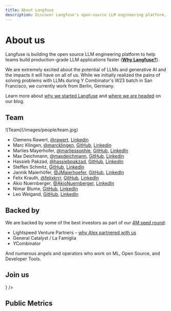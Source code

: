 ```yaml
---
title: About Langfuse
description: Discover Langfuse's open-source LLM engineering platform, empowering developers to build production-grade LLM apps faster. Learn our story and meet the team.
---
```


# About us

Langfuse is building the open source LLM engineering platform to help teams build production-grade LLM applications faster (**[Why Langfuse?](/why)**).

We are extremely excited about the potential of LLMs and generative AI and the impacts it will have on all of us. While we initially realized the pains of solving problems with LLMs during Y Combinator's W23 batch in San Francisco, we currently work from Berlin, Germany.

Learn more about [why we started Langfuse](/blog/announcing-our-seed-round) and [where we are headed](/blog/2024-04-introducing-langfuse-2.0) on our blog.

## Team

<Frame>![Team](/images/people/team.jpg)</Frame>

- Clemens Rawert, [@rawert](https://x.com/rawert), [Linkedin](https://www.linkedin.com/in/rawert/)
- Marc Klingen, [@marcklingen](https://x.com/marcklingen), [GitHub](https://github.com/marcklingen), [Linkedin](https://www.linkedin.com/in/marcklingen/)
- Marlies Mayerhofer, [@marliessophie](https://x.com/marliessophie), [GitHub](https://github.com/marliessophie), [LinkedIn](https://www.linkedin.com/in/marlies-mayerhofer/)
- Max Deichmann, [@maxdeichmann](https://x.com/maxdeichmann), [GitHub](https://github.com/maxdeichmann), [Linkedin](https://www.linkedin.com/in/maxdeichmann/)
- Hassieb Pakzad, [@hassiebpakzad](https://x.com/hassiebpakzad), [GitHub](https://github.com/hassiebp), [LinkedIn](https://www.linkedin.com/in/hassieb/)
- Steffen Schmitz, [GitHub](https://github.com/Steffen911), [LinkedIn](https://www.linkedin.com/in/steffenschmitz/)
- Jannik Maierhöfer, [@JMaierhoefer](https://x.com/JMaierhoefer), [GitHub](https://github.com/jannikmaierhoefer), [LinkedIn](https://www.linkedin.com/in/maierhoefer/)
- Felix Krauth, [@felixkrrr](https://x.com/felixkrrr), [GitHub](https://github.com/felixkrrr), [LinkedIn](https://www.linkedin.com/in/krauth/)
- Akio Nuernberger, [@AkioNuernberger](https://x.com/AkioNuernberger), [LinkedIn](https://www.linkedin.com/in/akio-nuernberger/)
- Nimar Blume, [GitHub](https://github.com/nimarb), [LinkedIn](https://www.linkedin.com/in/nimar/)  
- Leo Weigand, [GitHub](https://github.com/leoweigand), [LinkedIn](https://www.linkedin.com/in/leoweigand/)

## Backed by

We are backed by some of the best investors as part of our [4M seed round](/blog/announcing-our-seed-round):

- Lightspeed Venture Partners – [why Alex partnered with us](https://lsvp.com/stories/building-with-langfuse-observability-analytics-for-llm-applications/)
- General Catalyst / La Famiglia
- YCombinator

And numerous angels and operators who work on ML, Open Source, and Developer Tools.

## Join us


<Cards num={3}>
  <Card title="Careers page" href="/careers" icon={<UsersRound />} />
</Cards>

## Public Metrics


<PublicMetrics />
